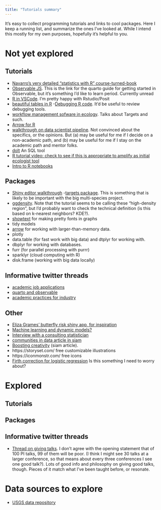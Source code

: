 ```yaml
---
title: "Tutorials summary"
---
```


It's easy to collect programming tutorials and links to cool packages. Here I keep a running list, and summarize the ones I've looked at. While I intend this mostly for my own purposes, hopefully it's helpful to you.

# Not yet explored

## Tutorials

-   [Navarro's very detailed "statistics with R" course-turned-book](https://learningstatisticswithr.com/)
-   [Observable JS](https://quarto.org/docs/computations/ojs.html#overview). This is the link for the quarto guide for getting started in Observable, but it's something I'd like to learn period. Currently unread
-   [R in VSCode](https://medium.com/analytics-vidhya/a-fresh-start-for-r-in-vscode-ec61ed108cf6). I'm pretty happy with Rstudio/Posit
-   [beautiful tables in R](https://rfortherestofus.com/2019/11/how-to-make-beautiful-tables-in-r/) -[Debugging R code](https://rstats.wtf/debugging-r-code.html). It'd be useful to review debugging tools.
-   [workflow management sofware in ecology](https://aquaticdatasciopensci.github.io/day2-bigdata/). Talks about Targets and such.
-   [Arrow for R](https://www.youtube.com/watch?v=DAJO7h2TYX0)
-   [walkthrough on data scientist pipeline](https://www.business-science.io/careers/2022/03/15/the-data-science-career-path.html). Not convinced about the specifics, or the opinions. But (a) may be useful for me if I decide on a non-academic path, and (b) may be useful for me if I stay on the academic path and mentor folks.
-   [dolt](https://docs.dolthub.com/concepts/dolt/sql) An SQL tool
-   [R tutorial video: check to see if this is appropriate to amplify as initial ecologist tool](https://www.rforecology.com/post/video-tutorial-on-the-essentials-of-r-for-ecology-cheat-sheet/)
-   [Intro to R notebooks](https://www.youtube.com/watch?v=w9GN7BqDfiE)

## Packages

-   [Shiny editor walkthrough](https://www.youtube.com/watch?v=gYPnLiudtGU) -[targets package](https://books.ropensci.org/targets/). This is something that is likely to be important with the big multi-species project.
-   [ggdensity](https://www.business-science.io/code-tools/2022/07/21/ggdensity-plot-high-density.html?utm_content=bufferf7ce7&utm_medium=social&utm_source=twitter.com&utm_campaign=buffer). Note that the tutorial seems to be calling these "high-density region", but I'd probably want to check the technical definition (is this based on k-nearest neighbors? KDE?).
-   [showtext](https://cran.rstudio.com/web/packages/showtext/vignettes/introduction.html) for making pretty fonts in graphs
-   tidy models
-   [arrow](https://arrow-user2022.netlify.app/) for working with larger-than-memory data.
-   plotly
-   data.table (for fast work with big data) and dtplyr for working with.
-   dbplyr for working with databases.
-   furr (for parallel processing with purrr)
-   sparklyr (cloud computing with R)
-   disk.frame (working with big data locally)

## Informative twitter threads

-   [academic job applications](https://twitter.com/ViktoriaWagner1/status/1556308008573050882)
-   [quarto and observable](https://twitter.com/Mayacelium/status/1553195852692238336)
-   [academic practices for industry](https://twitter.com/Melterialsgal/status/1553141674540294145)

## Other

-   [Eliza Grames' butterfly risk shiny app, for inspiration](https://elizagrames.shinyapps.io/butterflyRisk/)
-   [Machine learning and dynamic models?](https://sinews.siam.org/Details-Page/dynamics-based-machine-learning-for-nonlinearizable-phenomena)
-   [Interview with a consulting statistician](https://sinews.siam.org/Details-Page/a-conversation-with-mathematical-consultant-john-d-cook)
-   [communities in data article in siam](https://sinews.siam.org/Details-Page/communities-in-data)
-   [Boosting creativity](https://sinews.siam.org/Details-Page/how-to-boost-your-creativity) (siam article).
-   https://storyset.com/ free customizable illustrations
-   https://iconmonstr.com/ free icons
-   [Firth correction for logistic regression](https://journals.lww.com/epidem/Abstract/2021/09000/Decreased_Susceptibility_of_Marginal_Odds_Ratios.5.aspx) Is this something I need to worry about?

# Explored

## Tutorials

## Packages

## Informative twitter threads

-   [Thread on giving talks](https://twitter.com/bioinfo_mark/status/1554969205270728704). I don't agree with the opening statement that of 100 PI talks, 99 of them will be poor. (I think I might see 30 talks at a larger conference, so that means about every three conferences I see one good talk?). Lots of good info and philosophy on giving good talks, though. Pieces of it match what I've been taught before, or resonate.

# Data sources to explore

-   [USGS data repository](https://www.sciencebase.gov/catalog/)
